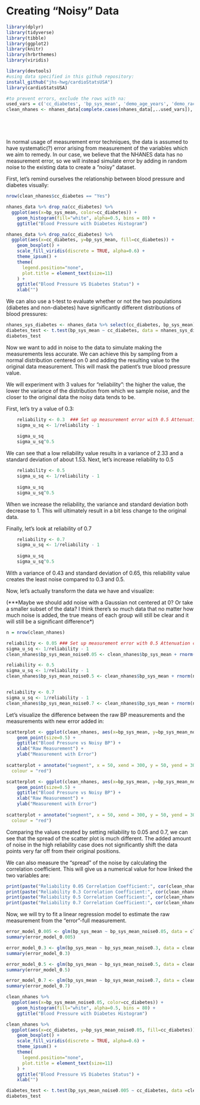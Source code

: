 # Creating "Noisy" Data

```r
library(dplyr)
library(tidyverse)
library(tibble)
library(ggplot2)
library(knitr)
library(hrbrthemes)
library(viridis)

library(devtools)
#using data specified in this github repository:
install_github("jhs-hwg/cardioStatsUSA")
library(cardioStatsUSA)
```

```r
#to prevent errors, exclude the rows with na:
used_vars = c('cc_diabetes', 'bp_sys_mean', 'demo_age_years', 'demo_race', 'demo_gender', 'cc_bmi', 'cc_smoke', 'bp_med_use')
clean_nhanes <- nhanes_data[complete.cases(nhanes_data[,..used_vars]), ]
```

```r

```

```r

```

```r

```

```r

```

In normal usage of measurement error techniques, the data is assumed to have systematic(?) error arising from measurement of the variables which we aim to remedy. In our case, we believe that the NHANES data has no measurement error, so we will instead simulate error by adding in random noise to the existing data to create a "noisy" dataset.

First, let's remind ourselves the relationship between blood pressure and diabetes visually:

```r
nrow(clean_nhanes$cc_diabetes == "Yes")

nhanes_data %>% drop_na(cc_diabetes) %>%
  ggplot(aes(x=bp_sys_mean, color=cc_diabetes)) +
    geom_histogram(fill="white", alpha=0.5, bins = 80) +
    ggtitle("Blood Pressure with Diabetes Histogram")

nhanes_data %>% drop_na(cc_diabetes) %>%
  ggplot(aes(x=cc_diabetes, y=bp_sys_mean, fill=cc_diabetes)) +
    geom_boxplot() +
    scale_fill_viridis(discrete = TRUE, alpha=0.6) +
    theme_ipsum() +
    theme(
      legend.position="none",
      plot.title = element_text(size=11)
    ) +
    ggtitle("Blood Pressure VS Diabetes Status") +
    xlab("")
```

We can also use a t-test to evaluate whether or not the two populations (diabetes and non-diabetes) have significantly different distributions of blood pressures:

```r
nhanes_sys_diabetes <- nhanes_data %>% select(cc_diabetes, bp_sys_mean) %>% drop_na(bp_sys_mean) %>% drop_na(cc_diabetes)
diabetes_test <- t.test(bp_sys_mean ~ cc_diabetes, data = nhanes_sys_diabetes)
diabetes_test
```

Now we want to add in noise to the data to simulate making the measurements less accurate. We can achieve this by sampling from a normal distribution centered on 0 and adding the resulting value to the original data measurement. This will mask the patient's true blood pressure value.

We will experiment with 3 values for "reliability": the higher the value, the lower the variance of the distribution from which we sample noise, and the closer to the original data the noisy data tends to be.

First, let's try a value of 0.3:

```r
	reliability <- 0.3	### Set up measurement error with 0.5 Attenuation coef
	sigma_u_sq <- 1/reliability - 1
	
	sigma_u_sq
	sigma_u_sq^0.5
```

We can see that a low reliability value results in a variance of 2.33 and a standard deviation of about 1.53. Next, let's increase reliability to 0.5

```r
	reliability <- 0.5
	sigma_u_sq <- 1/reliability - 1
	
	sigma_u_sq
	sigma_u_sq^0.5
```

When we increase the reliability, the variance and standard deviation both decrease to 1. This will ultimately result in a bit less change to the original data.

Finally, let's look at reliability of 0.7

```r
	reliability <- 0.7
	sigma_u_sq <- 1/reliability - 1
	
	sigma_u_sq
	sigma_u_sq^0.5
```

With a variance of 0.43 and standard deviation of 0.65, this reliability value creates the least noise compared to 0.3 and 0.5.

Now, let's actually transform the data we have and visualize:

(\*\*\*Maybe we should add noise with a Gaussian not centered at 0? Or take a smaller subset of the data? I think there's so much data that no matter how much noise is added, the true means of each group will still be clear and it will still be a significant difference\*)

```r
n = nrow(clean_nhanes)

reliability <- 0.05	### Set up measurement error with 0.5 Attenuation coef
sigma_u_sq <- 1/reliability - 1
clean_nhanes$bp_sys_mean_noise0.05 <- clean_nhanes$bp_sys_mean + rnorm(n, sd=sigma_u_sq^0.5)

reliability <- 0.5
sigma_u_sq <- 1/reliability - 1
clean_nhanes$bp_sys_mean_noise0.5 <- clean_nhanes$bp_sys_mean + rnorm(n, sd=sigma_u_sq^0.5)


reliability <- 0.7
sigma_u_sq <- 1/reliability - 1
clean_nhanes$bp_sys_mean_noise0.7 <- clean_nhanes$bp_sys_mean + rnorm(n, sd=sigma_u_sq^0.5)
```

Let's visualize the difference between the raw BP measurements and the measurements with new error added in:

```r
scatterplot <- ggplot(clean_nhanes, aes(x=bp_sys_mean, y=bp_sys_mean_noise0.05)) + 
    geom_point(size=0.5) +
    ggtitle("Blood Pressure vs Noisy BP") +
    xlab("Raw Measurement") +
    ylab("Measurement with Error")
    
scatterplot + annotate("segment", x = 50, xend = 300, y = 50, yend = 300,
  colour = "red")

scatterplot <- ggplot(clean_nhanes, aes(x=bp_sys_mean, y=bp_sys_mean_noise0.7)) + 
    geom_point(size=0.5) +
    ggtitle("Blood Pressure vs Noisy BP") +
    xlab("Raw Measurement") +
    ylab("Measurement with Error")
    
scatterplot + annotate("segment", x = 50, xend = 300, y = 50, yend = 300,
  colour = "red")
```

Comparing the values created by setting reliability to 0.05 and 0.7, we can see that the spread of the scatter plot is much different. The added amount of noise in the high reliability case does not significantly shift the data points very far off from their original positions.

We can also measure the "spread" of the noise by calculating the correlation coefficient. This will give us a numerical value for how linked the two variables are:

```r
print(paste("Reliability 0.05 Correlation Coefficient:", cor(clean_nhanes$bp_sys_mean, clean_nhanes$bp_sys_mean_noise0.05))) 
print(paste("Reliability 0.3 Correlation Coefficient:", cor(clean_nhanes$bp_sys_mean, clean_nhanes$bp_sys_mean_noise0.3))) 
print(paste("Reliability 0.5 Correlation Coefficient:", cor(clean_nhanes$bp_sys_mean, clean_nhanes$bp_sys_mean_noise0.5))) 
print(paste("Reliability 0.7 Correlation Coefficient:", cor(clean_nhanes$bp_sys_mean, clean_nhanes$bp_sys_mean_noise0.7))) 

```

Now, we will try to fit a linear regression model to estimate the raw measurement from the "error"-full measurement.

```r
error_model_0.005 <- glm(bp_sys_mean ~ bp_sys_mean_noise0.05, data = clean_nhanes, family = 'gaussian')
summary(error_model_0.005)

error_model_0.3 <- glm(bp_sys_mean ~ bp_sys_mean_noise0.3, data = clean_nhanes, family = 'gaussian')
summary(error_model_0.3)

error_model_0.5 <- glm(bp_sys_mean ~ bp_sys_mean_noise0.5, data = clean_nhanes, family = 'gaussian')
summary(error_model_0.5)

error_model_0.7 <- glm(bp_sys_mean ~ bp_sys_mean_noise0.7, data = clean_nhanes, family = 'gaussian')
summary(error_model_0.7)
```

```r
clean_nhanes %>%
  ggplot(aes(x=bp_sys_mean_noise0.05, color=cc_diabetes)) +
    geom_histogram(fill="white", alpha=0.5, bins = 80) +
    ggtitle("Blood Pressure with Diabetes Histogram")

clean_nhanes %>%
  ggplot(aes(x=cc_diabetes, y=bp_sys_mean_noise0.05, fill=cc_diabetes)) +
    geom_boxplot() +
    scale_fill_viridis(discrete = TRUE, alpha=0.6) +
    theme_ipsum() +
    theme(
      legend.position="none",
      plot.title = element_text(size=11)
    ) +
    ggtitle("Blood Pressure VS Diabetes Status") +
    xlab("")
```

```r
diabetes_test <- t.test(bp_sys_mean_noise0.005 ~ cc_diabetes, data =clean_nhanes)
diabetes_test
```

